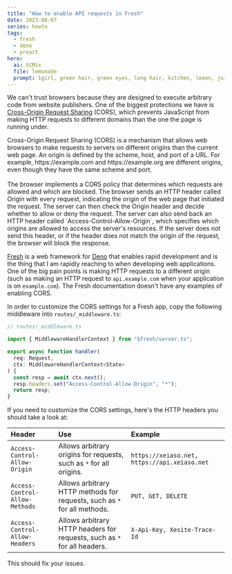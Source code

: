 ```yaml
---
title: "How to enable API requests in Fresh"
date: 2023-06-07
series: howto
tags:
  - fresh
  - deno
  - preact
hero:
  ai: SCMix
  file: lemonade
  prompt: 1girl, green hair, green eyes, long hair, kitchen, lemon, juicer, black hoodie
---
```


We can't trust browsers because they are designed to execute arbitrary
code from website publishers. One of the biggest protections we have
is [Cross-Origin Request
Sharing](https://en.wikipedia.org/wiki/Cross-origin_resource_sharing)
(CORS), which prevents JavaScript from making HTTP requests to
different domains than the one the page is running under.

<XeblogConv name="Mimi" mood="happy">
  Cross-Origin Request Sharing (CORS) is a mechanism that allows web browsers to
  make requests to servers on different origins than the current web page. An
  origin is defined by the scheme, host, and port of a URL. For example,
  https://example.com and https://example.org are different origins, even though
  they have the same scheme and port.
  <br />
  <br />
  The browser implements a CORS policy that determines which requests are allowed
  and which are blocked. The browser sends an HTTP header called Origin with every
  request, indicating the origin of the web page that initiated the request. The
  server can then check the Origin header and decide whether to allow or deny the
  request. The server can also send back an HTTP header called `Access-Control-Allow-Origin`,
  which specifies which origins are allowed to access the server's resources. If
  the server does not send this header, or if the header does not match the origin
  of the request, the browser will block the response.
</XeblogConv>

[Fresh](https://fresh.deno.dev) is a web framework for
[Deno](https://deno.land) that enables rapid development and is the
thing that I am rapidly reaching to when developing web applications.
One of the big pain points is making HTTP requests to a different
origin (such as making an HTTP request to `api.example.com` when your
application is on `example.com`). The Fresh documentation doesn't have
any examples of enabling CORS.

In order to customize the CORS settings for a Fresh app, copy the
following middleware into `routes/_middleware.ts`:

```typescript
// routes/_middleware.ts

import { MiddlewareHandlerContext } from "$fresh/server.ts";

export async function handler(
  req: Request,
  ctx: MiddlewareHandlerContext<State>
) {
  const resp = await ctx.next();
  resp.headers.set("Access-Control-Allow-Origin", "*");
  return resp;
}
```

If you need to customize the CORS settings, here's the HTTP headers
you should take a look at:

| Header                         | Use                                                                      | Example                                      |
| :----------------------------- | :----------------------------------------------------------------------- | :------------------------------------------- |
| `Access-Control-Allow-Origin`  | Allows arbitrary origins for requests, such as `*` for all origins.      | `https://xeiaso.net, https://api.xeiaso.net` |
| `Access-Control-Allow-Methods` | Allows arbitrary HTTP methods for requests, such as `*` for all methods. | `PUT, GET, DELETE`                           |
| `Access-Control-Allow-Headers` | Allows arbitrary HTTP headers for requests, such as `*` for all headers. | `X-Api-Key, Xesite-Trace-Id`                 |

This should fix your issues.
